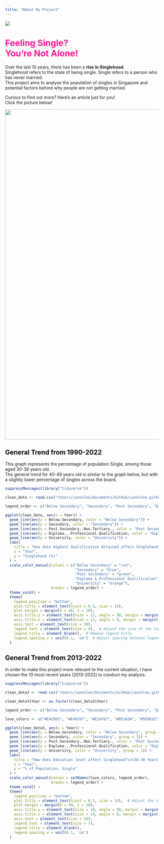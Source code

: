 ```yaml
---
title: "About My Project" 
---
```


![](https://static.vecteezy.com/system/resources/previews/006/637/761/original/continuous-line-drawing-of-love-sign-with-two-hearts-embracing-simple-design-on-white-background-free-vector.jpg)

# Feeling Single? <br> You're Not Alone! {style="color: deeppink"}

Over the last 10 years, there has been a **rise in Singlehood**. <br> Singlehood refers to the state of being single. Single refers to a person who has never married. <br> 
This project aims to analyse the population of singles in Singapore and potential factors behind why people are not getting married.

Curious to find out more? Here's an article just for you! <br> Click the picture below! 

<a href="https://www.todayonline.com/singapore/2020-census-more-singles-singapore-all-age-groups-rate-population-growth-slowest-1970" target="_blank"> ![](duckread.jpeg){style="color: black" fig-align="center" width="1080"} </a>

## General Trend from 1990-2022 {style="color: black"}

This graph represents the percentage of population Single, among those aged 30-39 years old. <br>The general trend for 40-49 years old is similar to the graph below, but with a slightly lower percentage of singles across the board.

```r
suppressMessages(library("tidyverse"))

clean_data <- read.csv("/Users/iannnlee/Documents/GitHub/iannnlee.github.io/iannnlee.github.io/clean_data2.csv")

legend_order <- c("Below Secondary", "Secondary", "Post Secondary", "Diploma & Professional Qualification", "University")

ggplot(clean_data, aes(x = Year)) +
  geom_line(aes(y = Below.Secondary, color = "Below Secondary")) +
  geom_line(aes(y = Secondary, color = "Secondary")) +
  geom_line(aes(y = Post.Secondary..Non.Tertiary., color = "Post Secondary")) +
  geom_line(aes(y = Diploma...Professional.Qualification, color = "Diploma & Professional Qualification")) +
  geom_line(aes(y = University, color = "University")) +
  labs(
    title = "How does Highest Qualification Attained affect Singlehood?\n(30-39 Years Old)",  
    x = "Year",
    y = "Singlehood (%)"
  ) +
  scale_color_manual(values = c("Below Secondary" = "red", 
                                "Secondary" = "blue", 
                                "Post Secondary" = "green", 
                                "Diploma & Professional Qualification" = "purple", 
                                "University" = "orange"),
                     breaks = legend_order) +
  theme_void() +  
  theme(
    legend.position = "bottom",
    plot.title = element_text(hjust = 0.5, size = 14),  
    plot.margin = margin(b = 40, t = 20),
    axis.title.y = element_text(size = 12, angle = 90, margin = margin(r = 10)),  
    axis.title.x = element_text(size = 12, angle = 0, margin = margin(r = 10)),
    axis.text = element_text(size = 10),  
    legend.text = element_text(size = 8),  # Adjust the size of the legend text
    legend.title = element_blank(),  # Remove legend title
    legend.spacing.x = unit(0.1, 'cm')  # Adjust spacing between legend items
  )
```

## General Trend from 2013-2022 {style="color: black"}

In order to make this project more relevant to the current situation, I have chosen the 10 most recent years (2013-2022) to conduct my analysis.

```r
suppressMessages(library("tidyverse"))

clean_data3 <- read.csv("/Users/iannnlee/Documents/GitHub/iannnlee.github.io/iannnlee.github.io/clean_data3.csv")

clean_data3$Year <- as.factor(clean_data3$Year)

legend_order <- c("Below Secondary", "Secondary", "Post Secondary", "Diploma & Professional Qualification", "University")

love_colors <- c("#E4CDD3", "#E48397", "#E24767", "#B51A3A", "#5E081E")

ggplot(clean_data3, aes(x = Year)) +
  geom_line(aes(y = Below.Secondary, color = "Below Secondary", group = 1)) +
  geom_line(aes(y = Secondary, color = "Secondary", group = 1)) +
  geom_line(aes(y = Post.Secondary..Non.Tertiary., color = "Post Secondary", group = 1)) +
  geom_line(aes(y = Diploma...Professional.Qualification, color = "Diploma & Professional Qualification", group = 1)) +
  geom_line(aes(y = University, color = "University", group = 1)) +
  labs(
    title = "How does Education level affect Singlehood?\n(30-39 Years Old)",  
    x = "Year",
    y = "% of Population, Single"
  ) +
  scale_color_manual(values = setNames(love_colors, legend_order),
                     breaks = legend_order) +
  theme_void() +  
  theme(
    legend.position = "bottom",
    plot.title = element_text(hjust = 0.5, size = 14),  # Adjust the size of the title text
    plot.margin = margin(b = 40, t = 20),
    axis.title.y = element_text(size = 10, angle = 90, margin = margin(r = 10)),  
    axis.title.x = element_text(size = 10, angle = 0, margin = margin(r = 10)),
    axis.text = element_text(size = 10),  
    legend.text = element_text(size = 7),  
    legend.title = element_blank(),  
    legend.spacing.x = unit(0.1, 'cm')  
  )
```
